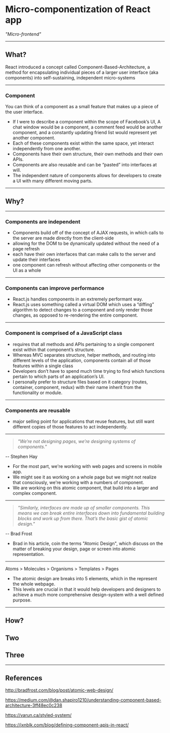 

# Micro-componentization of React app

<Appear>

_"Micro-frontend"_

</Appear>

---

<Split>

## What?

React introduced a concept called Component-Based-Architecture, a method for encapsulating individual pieces of a larger user interface (aka components) into self-sustaining, independent micro-systems

</Split>

---

<Split>

### Component

You can think of a component as a small feature that makes up a piece of the user interface.

</Split>

<Notes>

- If I were to describe a component within the scope of Facebook’s UI, A chat window would be a component, a comment feed would be another component, and a constantly updating friend list would represent yet another component.
- Each of these components exist within the same space, yet interact independently from one another.
- Components have their own structure, their own methods and their own APIs.
- Components are also reusable and can be “pasted” into interfaces at will.
- The independent nature of components allows for developers to create a UI with many different moving parts.

</Notes>

---

## Why?

---

### Components are independent

<Notes>

- Components build off of the concept of AJAX requests, in which calls to the server are made directly from the client-side
- allowing for the DOM to be dynamically updated without the need of a page refresh
- each have their own interfaces that can make calls to the server and update their interfaces
- one component can refresh without affecting other components or the UI as a whole

</Notes>

---

### Components can improve performance

<Notes>

- React.js handles components in an extremely performant way.
- React.js uses something called a virtual DOM which uses a “diffing” algorithm to detect changes to a component and only render those changes, as opposed to re-rendering the entire component.

</Notes>

---

### Component is comprised of a JavaScript class

<Notes>

- requires that all methods and APIs pertaining to a single component exist within that component’s structure.
- Whereas MVC separates structure, helper methods, and routing into different levels of the application, components contain all of those features within a single class
- Developers don’t have to spend much time trying to find which functions pertain to which parts of an application’s UI.
- I personally prefer to structure files based on it category (routes, container, component, redux) with their name inherit from the functionality or module.

</Notes>

---

### Components are reusable

<Notes>

- major selling point for applications that reuse features, but still want different copies of those features to act independently.

</Notes>

---

> _"We’re not designing pages, we’re designing systems of components."_

-- Stephen Hay

<Notes>

- For the most part, we're working with web pages and screens in mobile app.
- We might see it as working on a whole page but we might not realize that consciously, we're working with a numbers of component.
- We are working on this atomic component, that build into a larger and complex component.

</Notes>

---

> _"Similarly, interfaces are made up of smaller components. This means we can break entire interfaces down into fundamental building blocks and work up from there. That’s the basic gist of atomic design."_

-- Brad Frost

<Notes>

- Brad in his article, coin the terms "Atomic Design", which discuss on the matter of breaking your design, page or screen into atomic representation.

</Notes>

---

Atoms > Molecules > Organisms > Templates > Pages

<Notes>

- The atomic design are breaks into 5 elements, which in the represent the whole webpage.
- This levels are crucial in that it would help developers and designers to achieve a much more comprehensive design-system with a well defined purpose.

</Notes>

---

## How?

<Appear>

## Two

## Three

</Appear>

---

## References

http://bradfrost.com/blog/post/atomic-web-design/

https://medium.com/@dan.shapiro1210/understanding-component-based-architecture-3ff48ec0c238

https://varun.ca/styled-system/

https://jxnblk.com/blog/defining-component-apis-in-react/
